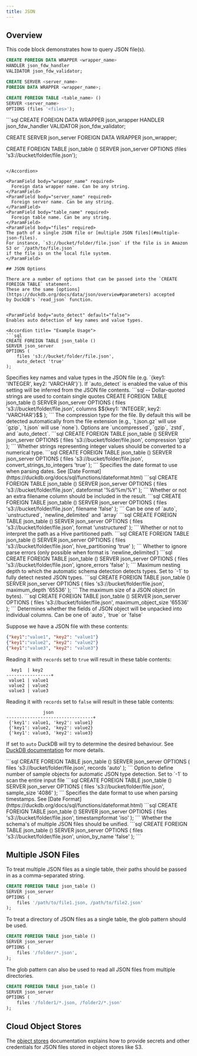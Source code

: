 ```yaml
---
title: JSON
---
```


## Overview

This code block demonstrates how to query JSON file(s).

```sql
CREATE FOREIGN DATA WRAPPER <wrapper_name>
HANDLER json_fdw_handler
VALIDATOR json_fdw_validator;

CREATE SERVER <server_name>
FOREIGN DATA WRAPPER <wrapper_name>;

CREATE FOREIGN TABLE <table_name> ()
SERVER <server_name>
OPTIONS (files '<files>');
```

<Accordion title= "Example Usage">
```sql
CREATE FOREIGN DATA WRAPPER json_wrapper
HANDLER json_fdw_handler
VALIDATOR json_fdw_validator;

CREATE SERVER json_server
FOREIGN DATA WRAPPER json_wrapper;

CREATE FOREIGN TABLE json_table ()
SERVER json_server
OPTIONS (files 's3://bucket/folder/file.json');

````

</Accordion>

<ParamField body="wrapper_name" required>
  Foreign data wrapper name. Can be any string.
</ParamField>
<ParamField body="server_name" required>
  Foreign server name. Can be any string.
</ParamField>
<ParamField body="table_name" required>
  Foreign table name. Can be any string.
</ParamField>
<ParamField body="files" required>
The path of a single JSON file or [multiple JSON files](#multiple-json-files).
For instance, `s3://bucket/folder/file.json` if the file is in Amazon S3 or `/path/to/file.json`
if the file is on the local file system.
</ParamField>

## JSON Options

There are a number of options that can be passed into the `CREATE FOREIGN TABLE` statement.
These are the same [options](https://duckdb.org/docs/data/json/overview#parameters) accepted
by DuckDB's `read_json` function.


<ParamField body="auto_detect" default="false">
Enables auto detection of key names and value types.

<Accordion title= "Example Usage">
```sql
CREATE FOREIGN TABLE json_table ()
SERVER json_server
OPTIONS (
    files 's3://bucket/folder/file.json',
    auto_detect 'true'
);
````

</Accordion>

</ParamField>

<ParamField body="columns" default="NULL">
Specifies key names and value types in the JSON file (e.g. `{key1: 'INTEGER', key2: 'VARCHAR'}`). If `auto_detect` is enabled the value of this setting will be inferred from the JSON file contents.

<Accordion title= "Example Usage">
```sql
-- Dollar-quoted strings are used to contain single quotes
CREATE FOREIGN TABLE json_table ()
SERVER json_server
OPTIONS (
    files 's3://bucket/folder/file.json',
    columns $${key1: 'INTEGER', key2: 'VARCHAR'}$$
);
```
</Accordion>
</ParamField>

<ParamField body="compression" default="auto_detect">
The compression type for the file. By default this will be detected automatically from the file extension (e.g., `t.json.gz` will use `gzip`, `t.json` will use `none`). Options are `uncompressed`, `gzip`, `zstd`, and `auto_detect`.

<Accordion title= "Example Usage">
```sql
CREATE FOREIGN TABLE json_table ()
SERVER json_server
OPTIONS (
    files 's3://bucket/folder/file.json',
    compression 'gzip'
);
```
</Accordion>
</ParamField>

<ParamField body="convert_strings_to_integers" default="false">
Whether strings representing integer values should be converted to a numerical type.

<Accordion title= "Example Usage">
```sql
CREATE FOREIGN TABLE json_table ()
SERVER json_server
OPTIONS (
    files 's3://bucket/folder/file.json',
    convert_strings_to_integers 'true'
);
```
</Accordion>
</ParamField>

<ParamField body="dateformat" default="iso">
Specifies the date format to use when parsing dates. See [Date Format](https://duckdb.org/docs/sql/functions/dateformat.html)

<Accordion title= "Example Usage">
```sql
CREATE FOREIGN TABLE json_table ()
SERVER json_server
OPTIONS (
    files 's3://bucket/folder/file.json',
    dateformat '%d/%m/%Y'
);
```
</Accordion>
</ParamField>

<ParamField body="filename" default="false">
Whether or not an extra filename column should be included in the result.

<Accordion title= "Example Usage">
```sql
CREATE FOREIGN TABLE json_table ()
SERVER json_server
OPTIONS (
    files 's3://bucket/folder/file.json',
    filename 'false'
);
```
</Accordion>
</ParamField>

<ParamField body="format" default="array">
Can be one of `auto`, `unstructured`, `newline_delimited` and `array`

<Accordion title= "Example Usage">
```sql
CREATE FOREIGN TABLE json_table ()
SERVER json_server
OPTIONS (
    files 's3://bucket/folder/file.json',
    format 'unstructured'
);
```
</Accordion>
</ParamField>

<ParamField body="hive_partitioning" default="false">
Whether or not to interpret the path as a Hive partitioned path.

<Accordion title= "Example Usage">
```sql
CREATE FOREIGN TABLE json_table ()
SERVER json_server
OPTIONS (
    files 's3://bucket/folder/file.json',
    hive_partitioning 'true'
);
```
</Accordion>
</ParamField>

<ParamField body="ignore_errors" default="false">
Whether to ignore parse errors (only possible when format is `newline_delimited`)

<Accordion title= "Example Usage">
```sql
CREATE FOREIGN TABLE json_table ()
SERVER json_server
OPTIONS (
    files 's3://bucket/folder/file.json',
    ignore_errors 'false'
);
```
</Accordion>
</ParamField>

<ParamField body="maximum_depth" default="-1">
Maximum nesting depth to which the automatic schema detection detects types. Set to `-1` to fully detect nested JSON types.

<Accordion title= "Example Usage">
```sql
CREATE FOREIGN TABLE json_table ()
SERVER json_server
OPTIONS (
    files 's3://bucket/folder/file.json',
    maximum_depth '65536'
);
```
</Accordion>
</ParamField>

<ParamField body="maximum_object_size" default="16777216">
The maximum size of a JSON object (in bytes).

<Accordion title= "Example Usage">
```sql
CREATE FOREIGN TABLE json_table ()
SERVER json_server
OPTIONS (
    files 's3://bucket/folder/file.json',
    maximum_object_size '65536'
);
```
</Accordion>
</ParamField>

<ParamField body="records" default="true">
Determines whether the fields of JSON object will be unpacked into individual columns.
Can be one of `auto`, `true` or `false`

Suppose we have a JSON file with these contents:

```json
{"key1":"value1", "key2": "value1"}
{"key1":"value2", "key2": "value2"}
{"key1":"value3", "key2": "value3"}
```

Reading it with `records` set to `true` will result in these table contents:

```csv
  key1  | key2
-----------------+
 value1 | value1
 value2 | value2
 value3 | value3
```

Reading it with `records` set to `false` will result in these table contents:

```csv
              json
---------------------------------+
 {'key1': value1, 'key2': value1}
 {'key1': value2, 'key2': value2}
 {'key1': value3, 'key2': value3}
```

If set to `auto` DuckDB will try to determine the desired behaviour. See [DuckDB documentation](https://duckdb.org/docs/data/json/overview#examples-of-records-settings) for more details.

<Accordion title= "Example Usage">
```sql
CREATE FOREIGN TABLE json_table ()
SERVER json_server
OPTIONS (
    files 's3://bucket/folder/file.json',
    records 'auto'
);
```
</Accordion>
</ParamField>

<ParamField body="sample_size" default="20480">
Option to define number of sample objects for automatic JSON type detection. Set to `-1` to scan the entire input file

<Accordion title= "Example Usage">
```sql
CREATE FOREIGN TABLE json_table ()
SERVER json_server
OPTIONS (
    files 's3://bucket/folder/file.json',
    sample_size '4086'
);
```
</Accordion>
</ParamField>

<ParamField body="timestampformat" default="iso">
Specifies the date format to use when parsing timestamps. See [Date Format](https://duckdb.org/docs/sql/functions/dateformat.html)

<Accordion title= "Example Usage">
```sql
CREATE FOREIGN TABLE json_table ()
SERVER json_server
OPTIONS (
    files 's3://bucket/folder/file.json',
    timestampformat 'iso'
);
```
</Accordion>
</ParamField>

<ParamField body="union_by_name" default="false">
Whether the schema's of multiple JSON files should be unified.

<Accordion title= "Example Usage">
```sql
CREATE FOREIGN TABLE json_table ()
SERVER json_server
OPTIONS (
    files 's3://bucket/folder/file.json',
    union_by_name 'false'
);
```
</Accordion>
</ParamField>

## Multiple JSON Files

To treat multiple JSON files as a single table, their paths should be passed in as a comma-separated
string.

```sql
CREATE FOREIGN TABLE json_table ()
SERVER json_server
OPTIONS (
    files '/path/to/file1.json, /path/to/file2.json'
);
```

To treat a directory of JSON files as a single table, the glob pattern should be used.

```sql
CREATE FOREIGN TABLE json_table ()
SERVER json_server
OPTIONS (
    files '/folder/*.json',
);
```

The glob pattern can also be used to read all JSON files from multiple directories.

```sql
CREATE FOREIGN TABLE json_table ()
SERVER json_server
OPTIONS (
    files '/folder1/*.json, /folder2/*.json'
);
```

## Cloud Object Stores

The [object stores](/ingest/object_stores) documentation explains how to provide secrets and other credentials for
JSON files stored in object stores like S3.
